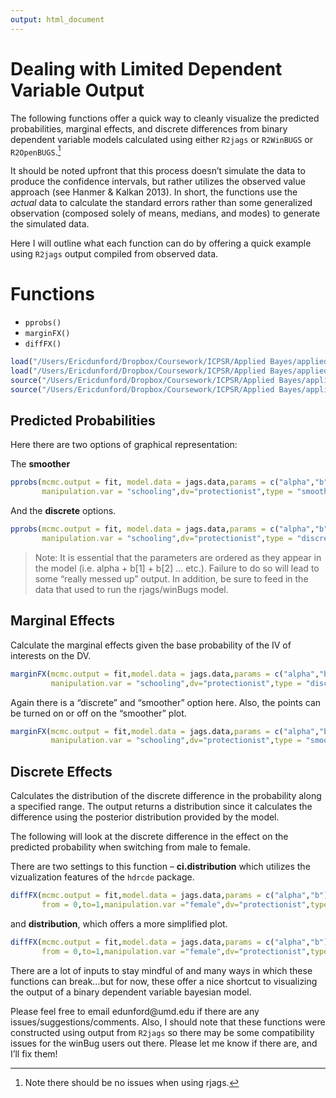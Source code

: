 ```yaml
---
output: html_document
---
```


# Dealing with Limited Dependent Variable Output

The following functions offer a quick way to cleanly visualize the predicted probabilities, marginal effects, and discrete differences from binary dependent variable models calculated using either `R2jags` or `R2WinBUGS` or `R2OpenBUGS`.^[Note there should be no issues when using rjags.]

It should be noted upfront that this process doesn't simulate the data to produce the confidence intervals, but rather utilizes the observed value approach (see Hanmer & Kalkan 2013). In short, the functions use the *actual* data to calculate the standard errors rather than some generalized observation (composed solely of means, medians, and modes) to generate the simulated data. 

Here I will outline what each function can do by offering a quick example using `R2jags` output compiled from observed data.

# Functions 

- `pprobs()`
- `marginFX()`
- `diffFX()`

```r
load("/Users/Ericdunford/Dropbox/Coursework/ICPSR/Applied Bayes/applied.bayes.2015/Homeworks/HW 5/model.obj.Rdata")
load("/Users/Ericdunford/Dropbox/Coursework/ICPSR/Applied Bayes/applied.bayes.2015/Homeworks/HW 5/data.Rdata")
source("/Users/Ericdunford/Dropbox/Coursework/ICPSR/Applied Bayes/applied.bayes.2015/GitHub/bayes.functions/limited.dep.vars.funcs.R")
source("/Users/Ericdunford/Dropbox/Coursework/ICPSR/Applied Bayes/applied.bayes.2015/Bayes_Notes/packages.source.R")
```

## Predicted Probabilities

Here there are two options of graphical representation: 

The **smoother** 

```r
pprobs(mcmc.output = fit, model.data = jags.data,params = c("alpha","b"),
       manipulation.var = "schooling",dv="protectionist",type = "smoother",points = T)
```

And the **discrete** options.

```r
pprobs(mcmc.output = fit, model.data = jags.data,params = c("alpha","b"),
       manipulation.var = "schooling",dv="protectionist",type = "discrete",points = T)
```

> Note: It is essential that the parameters are ordered as they appear in the model (i.e. alpha + b[1] + b[2] ... etc.). Failure to do so will lead to some "really messed up" output. In addition, be sure to feed in the data that used to run the rjags/winBugs model. 

## Marginal Effects

Calculate the marginal effects given the base probability of the IV of interests on the DV. 

```r
marginFX(mcmc.output = fit,model.data = jags.data,params = c("alpha","b"),
         manipulation.var = "schooling",dv="protectionist",type = "discrete",points = T)
```

Again there is a "discrete" and "smoother" option here. Also, the points can be turned on or off on the "smoother" plot. 

```r
marginFX(mcmc.output = fit,model.data = jags.data,params = c("alpha","b"),
         manipulation.var = "schooling",dv="protectionist",type = "smoother",points = F)
```

## Discrete Effects

Calculates the distribution of the discrete difference in the probability along a specified range. The output returns a distribution since it calculates the difference using the posterior distribution provided by the model.

The following will look at the discrete difference in the effect on the predicted probability when switching from male to female.

There are two settings to this function -- **ci.distribution** which utilizes the vizualization features of the `hdrcde` package.

```r
diffFX(mcmc.output = fit,model.data = jags.data,params = c("alpha","b"),
       from = 0,to=1,manipulation.var ="female",dv="protectionist",type="ci.distribution")
```

and **distribution**, which offers a more simplified plot. 

```r
diffFX(mcmc.output = fit,model.data = jags.data,params = c("alpha","b"),
       from = 0,to=1,manipulation.var ="female",dv="protectionist",type="distribution")
```

There are a lot of inputs to stay mindful of and many ways in which these functions can break...but for now, these offer a nice shortcut to visualizing the output of a binary dependent variable bayesian model. 

Please feel free to email edunford@umd.edu if there are any issues/suggestions/comments. Also, I should note that these functions were constructed using output from `R2jags` so there may be some compatibility issues for the winBug users out there. Please let me know if there are, and I'll fix them!